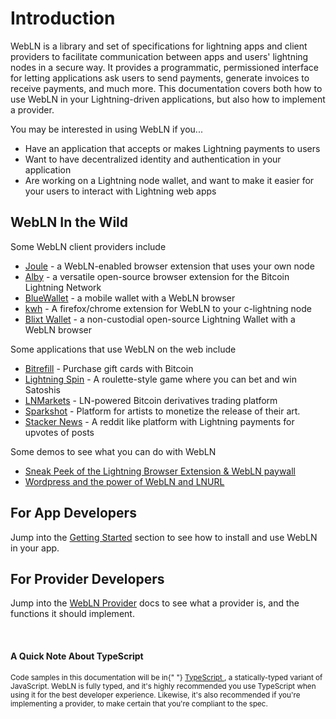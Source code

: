# Introduction

WebLN is a library and set of specifications for lightning apps and client providers to facilitate communication between apps and users' lightning nodes in a secure way. It provides a programmatic, permissioned interface for letting applications ask users to send payments, generate invoices to receive payments, and much more. This documentation covers both how to use WebLN in your Lightning-driven applications, but also how to implement a provider.

You may be interested in using WebLN if you...

- Have an application that accepts or makes Lightning payments to users
- Want to have decentralized identity and authentication in your application
- Are working on a Lightning node wallet, and want to make it easier for your users to interact with Lightning web apps

## WebLN In the Wild

Some WebLN client providers include

- [Joule](https://lightningjoule.com) - a WebLN-enabled browser extension that uses your own node
- [Alby](https://github.com/getAlby/lightning-browser-extension) - a versatile open-source browser extension for the Bitcoin Lightning Network
- [BlueWallet](https://bluewallet.io/) - a mobile wallet with a WebLN browser
- [kwh](https://github.com/fiatjaf/kwh/) - A firefox/chrome extension for WebLN to your c-lightning node
- [Blixt Wallet](https://blixtwallet.github.io/) - a non-custodial open-source Lightning Wallet with a WebLN browser

Some applications that use WebLN on the web include

- [Bitrefill](https://www.bitrefill.com/) - Purchase gift cards with Bitcoin
- [Lightning Spin](https://lightningspin.com) - A roulette-style game where you can bet and win Satoshis
- [LNMarkets](https://lnmarkets.com/) - LN-powered Bitcoin derivatives trading platform
- [Sparkshot](https://sparkshot.io/) - Platform for artists to monetize the release of their art.
- [Stacker News](https://stacker.news/) - A reddit like platform with Lightning payments for upvotes of posts

Some demos to see what you can do with WebLN

- [Sneak Peek of the Lightning Browser Extension & WebLN paywall](https://www.youtube.com/watch?v=3gGskYltqi4)
- [Wordpress and the power of WebLN and LNURL](https://www.youtube.com/watch?v=8uSIurAn1WY)

## For App Developers

Jump into the [Getting Started](/getting-started) section to see how to install and use WebLN in your app.

## For Provider Developers

Jump into the [WebLN Provider](/webln-provider) docs to see what a provider is, and the functions it should implement.

<br />

#### A Quick Note About TypeScript

<small>
  Code samples in this documentation will be in{" "}
  <a href="https://www.typescriptlang.org/" target="_blank">
    TypeScript
  </a>
  , a statically-typed variant of JavaScript. WebLN is fully typed, and it's highly
  recommended you use TypeScript when using it for the best developer experience.
  Likewise, it's also recommended if you're implementing a provider, to make certain
  that you're compliant to the spec.
</small>
